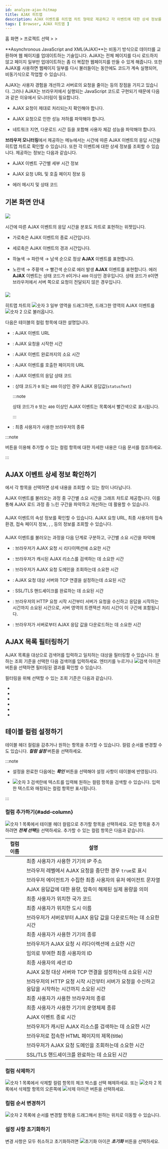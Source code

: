 ```yaml
---
id: analyze-ajax-hitmap
title: AJAX 히트맵
description: AJAX 이벤트를 히트맵 차트 형태로 제공하고 각 이벤트에 대한 상세 정보를 확인할 수 있습니다.
tags: [ Browser, AJAX 히트맵 ]
---
```


홈 화면 > 프로젝트 선택 > <cmdname sid="analysis" className="uitext" /> > <cmdname sid="ajaxAnalytics" className="uitext" />

**Asynchronous JavaScript and XML(AJAX)**는 비동기 방식으로 데이터를 교환하며 웹 페이지를 업데이트하는 기술입니다. AJAX는 전체 페이지를 다시 로드하지 않고 페이지 일부만 업데이트하는 좀 더 복잡한 웹페이지를 만들 수 있게 해줍니다. 또한 AJAX를 사용하면 웹페이지 일부를 다시 불러들이는 동안에도 코드가 계속 실행되어, 비동기식으로 작업할 수 있습니다. 

AJAX는 사용자 경험을 개선하고 서버로의 요청을 줄이는 등의 장점을 가지고 있습니다. 그러나 AJAX는 브라우저에서 실행되는 JavaScript 코드로 구현되기 때문에 다음과 같은 이유에서 모니터링이 필요합니다.

* AJAX 요청이 제대로 처리되는지 확인해야 합니다.

* AJAX 요청으로 인한 성능 저하를 파악해야 합니다.

* 네트워크 지연, 다운로드 시간 등을 포함해 사용자 체감 성능을 파악해야 합니다.

**브라우저 모니터링**에서 제공하는 <cmdname sid="ajaxAnalytics" className="uitext" /> 메뉴에서는 시간에 따른 AJAX 이벤트의 응답 시간을 히트맵 차트로 확인할 수 있습니다. 또한 각 이벤트에 대한 상세 정보를 조회할 수 있습니다. 제공하는 정보는 다음과 같습니다.

* AJAX 이벤트 구간별 세부 시간 정보

* AJAX 요청 URL 및 호출 페이지 정보 등

* 에러 메시지 및 상태 코드


## 기본 화면 안내

<ImgLang img='browser-analysis-ajax-hitmap.png' desc='AJAX Hitmap' />

### ![](/img/number-01.png) <cmdname sid="ajaxAnalytics" className="uitext" /> 

시간에 따른 AJAX 이벤트의 응답 시간을 분포도 차트로 표현하는 위젯입니다. 

* 가로축은 AJAX 이벤트의 종료 시간입니다.

* 세로축은 AJAX 이벤트의 경과 시간입니다.

* <span class='lowfg'>하늘색</span> → <span class='normal'>파란색</span> → <span class='highfg'>남색</span> 순으로 정상 <b>AJAX</b> 이벤트를 표현합니다.

* <span class='logwr'>노란색</span> → <span class='slow'>주황색</span> → <span class='vslow'>빨간색</span> 순으로 에러 발생 <b>
AJAX</b> 이벤트를 표현합니다. 에러 <b>AJAX</b> 이벤트는 상태 코드가 <code>0</code>이거나 <code>400</code> 이상인 경우입니다. 상태 코드가 <code>0</code>이면 브라우저에서 서버 쪽으로 요청이 전달되지 않은 경우입니다.

### ![](/img/number-02.png) <cmdname sid="ajax" className="uitext" /> <cmdname sid="list" className="uitext" />

히트맵 차트의 ![숫자 3](/img/number-03.png) 일부 영역을 드래그하면, 드래그한 영역의 AJAX 이벤트를 ![숫자 2](/img/number-02.png) <cmdname sid="ajax" className="uitext" /> <cmdname sid="list" className="uitext" />으로 불러옵니다. 

다음은 테이블의 컬럼 항목에 대한 설명입니다.

* <cmdname sid="ajax_request_url" className="uitext" />: AJAX 이벤트 URL

* <cmdname sid="start_time" className="uitext" />: AJAX 요청을 시작한 시간

* <cmdname sid="elapsed" className="uitext" />: AJAX 이벤트 완료까지의 소요 시간

* <cmdname sid="page_url" className="uitext" />: AJAX 이벤트를 호출한 페이지의 URL

* <cmdname sid="status_code" className="uitext" />: AJAX 이벤트의 응답 상태 코드

* <cmdname sid="errMessage" className="uitext" />: 상태 코드가 <code>0</code> 또는 <code>400</code> 이상인 경우 AJAX 응답값(<code>statusText</code>)

  :::note

  상태 코드가 `0` 또는 `400` 이상인 AJAX 이벤트는 목록에서 <span class='vslow'>빨간색</span>으로 표시됩니다.

  :::

* <cmdname sid="browser" className="uitext" />: 최종 사용자가 사용한 브라우저의 종류

:::note

<cmdname sid="add_a_column" className="uitext" /> 버튼을 이용해 추가할 수 있는 컬럼 항목에 대한 자세한 내용은 <Link to="#add-column">다음 문서</Link>를 참조하세요.

:::


## AJAX 이벤트 상세 정보 확인하기

<cmdname sid="ajax" className="uitext" /> <cmdname sid="list" className="uitext" />에서 각 항목을 선택하면 상세 내용을 조회할 수 있는 <cmdname sid="ajax" className="uitext" /> <cmdname sid="info" className="uitext" /> 창이 나타납니다.

<ImgLang img='browser-analysis-ajax-hitmap-details.png' desc='AJAX 이벤트 상세 정보' />

AJAX 이벤트를 불러오는 과정 중 구간별 소요 시간을 그래프 차트로 제공합니다. 이를 통해 AJAX 로드 과정 중 느린 구간을 파악하고 개선하는 데 활용할 수 있습니다.

### <cmdname sid="ajax" className="uitext" /> <cmdname sid="info" className="uitext" />

AJAX 이벤트의 속성 정보를 확인할 수 있습니다. AJAX 요청 URL, 최종 사용자의 접속 환경, 접속 페이지 정보, <cmdname sid="user_id" className="uitext" />, <cmdname sid="session_id" className="uitext" />, <cmdname sid="TTL06081" className="uitext" /> 등의 정보를 조회할 수 있습니다.

### <cmdname sid="TTL07106" className="uitext" /> <cmdname sid="info" className="uitext" />

AJAX 이벤트를 불러오는 과정을 다음 단계로 구분하고, 구간별 소요 시간을 파악해 

- <cmdname sid="redirect_time" className="uitext" />: 브라우저가 AJAX 요청 시 리다이렉션에 소요한 시간

- <cmdname sid="cache_time" className="uitext" />: 브라우저가 캐시된 AJAX 리소스를 검색하는 데 소요한 시간

- <cmdname sid="TTL06193" className="uitext" />: 브라우저가 AJAX 요청 도메인을 조회하는데 소요한 시간

- <cmdname sid="connect_time" className="uitext" />: AJAX 요청 대상 서버와 TCP 연결을 설정하는데 소요된 시간

- <cmdname sid="ssl_time" className="uitext" />: SSL/TLS 핸드셰이크를 완료하는 데 소요된 시간

- <cmdname sid="wait_time" className="uitext" />: 브라우저의 HTTP 요청 시작 시간부터 서버가 요청을 수신하고 응답을 시작하는 시간까지 소요된 시간으로, 서버 영역의 트랜잭션 처리 시간이 이 구간에 포함됩니다.

- <cmdname sid="download_time" className="uitext" />: 브라우저가 서버로부터 AJAX 응답 값을 다운로드하는 데 소요한 시간


## AJAX 목록 필터링하기

AJAX 목록을 대상으로 검색어를 입력하고 일치하는 대상을 필터링할 수 있습니다. 원하는 조회 기준을 선택한 다음 검색어를 입력하세요. 엔터키를 누르거나 ![검색 아이콘](/img/ico-search.svg) 버튼을 선택하면 필터링된 결과를 확인할 수 있습니다.

<ImgLang img='browser-analysis-ajax-hitmap-filter.png' desc='목록 필터링하기' />

필터링을 위해 선택할 수 있는 조회 기준은 다음과 같습니다.

- <cmdname sid="TTL07103" className="uitext" />
- <cmdname sid="page_url" className="uitext" />
- <cmdname sid="browser" className="uitext" />
- <cmdname sid="os" className="uitext" />
- <cmdname sid="device" className="uitext" />
- <cmdname sid="client_ip" className="uitext" />

## 테이블 컬럼 설정하기

테이블 헤더 컬럼을 감추거나 원하는 항목을 추가할 수 있습니다. 컬럼 순서를 변경할 수도 있습니다. ***컬럼 설정*** 버튼을 선택하세요.

<ImgLang img="browser-analysis-ajax-column-settings.png" desc="컬럼 설정" />

:::note

* 설정을 완료한 다음에는 ***확인*** 버튼을 선택해야 설정 사항이 테이블에 반영됩니다.

* ![숫자 3](/img/number-03.png) 검색란에 텍스트를 입력해 원하는 컬럼 항목을 검색할 수 있습니다. 입력한 텍스트와 매칭되는 컬럼 항목만 표시됩니다.

:::

### 컬럼 추가하기{#add-column}

![숫자 1](/img/number-01.png) 목록에서 테이블 헤더 컬럼으로 추가할 항목을 선택하세요. 모든 항목을 추가하려면 ***전체 선택***을 선택하세요. 추가할 수 있는 컬럼 항목은 다음과 같습니다.

| 컬럼 이름 | 설명 |
| -- | -- |
| <cmdname sid="client_ip" className="uitext" /> | 최종 사용자가 사용한 기기의 IP 주소 |
| <cmdname sid="TTL07104" className="uitext" /> | 브라우저 레벨에서 AJAX 요청을 중단한 경우 `true`로 표시 |
| <cmdname sid="user_agent" className="uitext" /> | 브라우저 에이전트가 수집한 최종 사용자의 유저 에이전트 문자열 |
| <cmdname sid="size" className="uitext" /> | AJAX 응답값에 대한 용량, 압축이 해제된 실제 용량을 의미 |
| <cmdname sid="country" className="uitext" /> | 최종 사용자가 위치한 국가 코드 |
| <cmdname sid="city" className="uitext" /> |  최종 사용자가 위치한 도시 이름 |
| <cmdname sid="download_time" className="uitext" /> | 브라우저가 서버로부터 AJAX 응답 값을 다운로드하는 데 소요한 시간 |
| <cmdname sid="device" className="uitext" /> | 최종 사용자가 사용한 기기의 종류 |
| <cmdname sid="redirect_time" className="uitext" /> | 브라우저가 AJAX 요청 시 리다이렉션에 소요한 시간 |
| <cmdname sid="user_id" className="uitext" /> | 임의로 부여한 최종 사용자의 ID |
| <cmdname sid="session_id" className="uitext" /> | 최종 사용자의 세션 ID |
| <cmdname sid="connect_time" className="uitext" /> | AJAX 요청 대상 서버와 TCP 연결을 설정하는데 소요된 시간 |
| <cmdname sid="wait_time" className="uitext" /> | 브라우저의 HTTP 요청 시작 시간부터 서버가 요청을 수신하고 응답을 시작하는 시간까지 소요된 시간 |
| <cmdname sid="browser" className="uitext" /> | 최종 사용자가 사용한 브라우저의 종류 |
| <cmdname sid="os" className="uitext" /> | 최종 사용자가 사용한 기기의 운영체제 종류 |
| <cmdname sid="end_time" className="uitext" /> | AJAX 이벤트 종료 시간 |
| <cmdname sid="cache_time" className="uitext" /> | 브라우저가 캐시된 AJAX 리소스를 검색하는 데 소요한 시간 |
| <cmdname sid="page_title" className="uitext" /> | 브라우저로 접속한 HTML 페이지의 제목(title) |
| <cmdname sid="TTL06193" className="uitext" /> | 브라우저가 AJAX 요청 도메인을 조회하는데 소요한 시간 |
| <cmdname sid="ssl_time" className="uitext" /> | SSL/TLS 핸드셰이크를 완료하는 데 소요된 시간 |

### 컬럼 삭제하기

![숫자 1](/img/number-01.png) 목록에서 삭제할 컬럼 항목의 체크 박스를 선택 해제하세요. 또는 ![숫자 2](/img/number-02.png) 목록에서 삭제할 항목의 오른쪽에 ![삭제 아이콘](/img/ico-remove-white.svg) 버튼을 선택하세요.

### 컬럼 순서 변경하기

![숫자 2](/img/number-02.png) 목록에 순서를 변경할 항목을 드래그해서 원하는 위치로 이동할 수 있습니다. 

### 설정 사항 초기화하기

변경 사항은 모두 취소하고 초기화하려면 ![초기화 아이콘](/img/ico-reset.svg) ***초기화*** 버튼을 선택하세요.